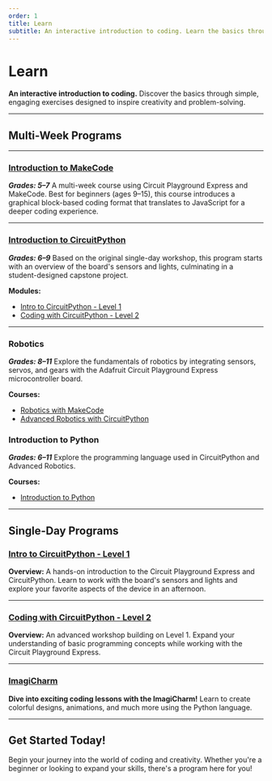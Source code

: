 ```yaml
---
order: 1
title: Learn
subtitle: An interactive introduction to coding. Learn the basics through simple exercises designed to inspire.
---
```


# Learn

**An interactive introduction to coding.**
Discover the basics through simple, engaging exercises designed to inspire creativity and problem-solving.

---

## Multi-Week Programs

---

### [Introduction to MakeCode](/exercises/en-US/makecode/intro)

**_Grades: 5–7_**
A multi-week course using Circuit Playground Express and MakeCode. Best for beginners (ages 9–15), this course introduces a graphical block-based coding format that translates to JavaScript for a deeper coding experience.

---

### [Introduction to CircuitPython](/exercises/en-US/circuitpython)

**_Grades: 6–9_**
Based on the original single-day workshop, this program starts with an overview of the board's sensors and lights, culminating in a student-designed capstone project.

**Modules:**

- [Intro to CircuitPython - Level 1](/exercises/en-US/circuitpython/level-1/)
- [Coding with CircuitPython - Level 2](/exercises/en-US/circuitpython/level-2)

---

### Robotics

**_Grades: 8–11_**
Explore the fundamentals of robotics by integrating sensors, servos, and gears with the Adafruit Circuit Playground Express microcontroller board.

**Courses:**

- [Robotics with MakeCode](/exercises/en-US/makecode/robotics)
- [Advanced Robotics with CircuitPython](/exercises/en-US/circuitpython/robotics)

### Introduction to Python

**_Grades: 6–11_**
Explore the programming language used in CircuitPython and Advanced Robotics.

**Courses:**

- [Introduction to Python](/exercises/en-US/python)

---

## Single-Day Programs

### [Intro to CircuitPython - Level 1](/exercises/en-US/circuitpython/level-1/)

**Overview:**
A hands-on introduction to the Circuit Playground Express and CircuitPython. Learn to work with the board's sensors and lights and explore your favorite aspects of the device in an afternoon.

---

### [Coding with CircuitPython - Level 2](/exercises/en-US/circuitpython/level-2)

**Overview:**
An advanced workshop building on Level 1. Expand your understanding of basic programming concepts while working with the Circuit Playground Express.

---

### [ImagiCharm](/exercises/en-US/imagicharm)

**Dive into exciting coding lessons with the ImagiCharm!**
Learn to create colorful designs, animations, and much more using the Python language.

---

## Get Started Today!

Begin your journey into the world of coding and creativity. Whether you're a beginner or looking to expand your skills, there's a program here for you!
